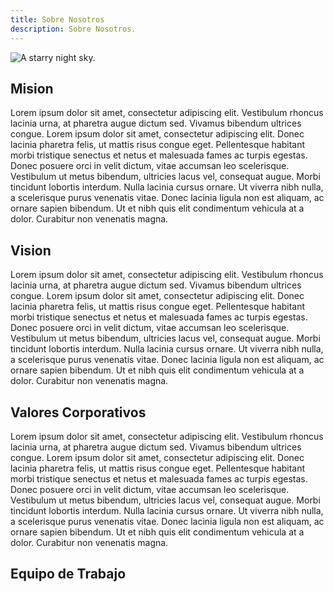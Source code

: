 ```yaml
---
title: Sobre Nosotros
description: Sobre Nosotros.
---
```


![A starry night sky.](../../assets/stars.png)

## Mision

Lorem ipsum dolor sit amet, consectetur adipiscing elit. Vestibulum rhoncus lacinia urna, at pharetra augue dictum sed. Vivamus bibendum ultrices congue. Lorem ipsum dolor sit amet, consectetur adipiscing elit. Donec lacinia pharetra felis, ut mattis risus congue eget. Pellentesque habitant morbi tristique senectus et netus et malesuada fames ac turpis egestas. Donec posuere orci in velit dictum, vitae accumsan leo scelerisque. Vestibulum ut metus bibendum, ultricies lacus vel, consequat augue. Morbi tincidunt lobortis interdum. Nulla lacinia cursus ornare. Ut viverra nibh nulla, a scelerisque purus venenatis vitae. Donec lacinia ligula non est aliquam, ac ornare sapien bibendum. Ut et nibh quis elit condimentum vehicula at a dolor. Curabitur non venenatis magna.

## Vision

Lorem ipsum dolor sit amet, consectetur adipiscing elit. Vestibulum rhoncus lacinia urna, at pharetra augue dictum sed. Vivamus bibendum ultrices congue. Lorem ipsum dolor sit amet, consectetur adipiscing elit. Donec lacinia pharetra felis, ut mattis risus congue eget. Pellentesque habitant morbi tristique senectus et netus et malesuada fames ac turpis egestas. Donec posuere orci in velit dictum, vitae accumsan leo scelerisque. Vestibulum ut metus bibendum, ultricies lacus vel, consequat augue. Morbi tincidunt lobortis interdum. Nulla lacinia cursus ornare. Ut viverra nibh nulla, a scelerisque purus venenatis vitae. Donec lacinia ligula non est aliquam, ac ornare sapien bibendum. Ut et nibh quis elit condimentum vehicula at a dolor. Curabitur non venenatis magna.

## Valores Corporativos

Lorem ipsum dolor sit amet, consectetur adipiscing elit. Vestibulum rhoncus lacinia urna, at pharetra augue dictum sed. Vivamus bibendum ultrices congue. Lorem ipsum dolor sit amet, consectetur adipiscing elit. Donec lacinia pharetra felis, ut mattis risus congue eget. Pellentesque habitant morbi tristique senectus et netus et malesuada fames ac turpis egestas. Donec posuere orci in velit dictum, vitae accumsan leo scelerisque. Vestibulum ut metus bibendum, ultricies lacus vel, consequat augue. Morbi tincidunt lobortis interdum. Nulla lacinia cursus ornare. Ut viverra nibh nulla, a scelerisque purus venenatis vitae. Donec lacinia ligula non est aliquam, ac ornare sapien bibendum. Ut et nibh quis elit condimentum vehicula at a dolor. Curabitur non venenatis magna.

## Equipo de Trabajo
